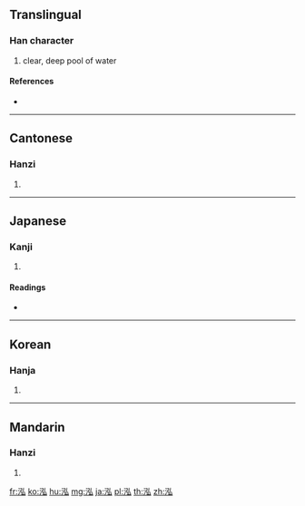==Translingual==

===Han character===
{{Han char|rn=85|rad=水|as=05|sn=8|four=32130|canj=ENI,XENI}}

# clear, deep pool of water

====References====
* {{Han ref|kx=0616.090|dkj=17288|dj=1009.210|hdz=31597.020|uh=6CD3|ud=27859|bh=AA6C|bd=43628}}

----

==Cantonese==

===Hanzi===
{{yue-hanzi|jyut=|y=wang4}}

# {{defn|lang=yue|sort=水05}}

----

==Japanese==

===Kanji===
{{ja-kanji|grade=|rs=水05}}

# {{defn|lang=ja|sort=水05}}

====Readings====
* {{ja-readings|on=[[おう]] (ō)|kun=[[ふかい]] (fukai)}}

----

==Korean==

===Hanja===
{{ko-hanja|hangeul=홍|eumhun=|rv=hong|mr=hong|y=hong}}

# {{defn|lang=ko|sort=水05}}

----

==Mandarin==

===Hanzi===
{{cmn-hanzi|pin=[[hóng]] ([[hong2]])|wg=hung<sup>2</sup>}}

# {{defn|lang=cmn|sort=水05}}

[[fr:泓]]
[[ko:泓]]
[[hu:泓]]
[[mg:泓]]
[[ja:泓]]
[[pl:泓]]
[[th:泓]]
[[zh:泓]]